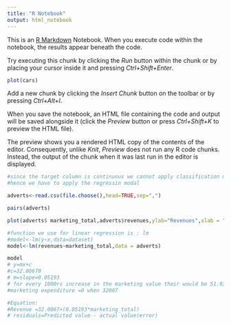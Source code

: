 ---
title: "R Notebook"
output: html_notebook
---

This is an [R Markdown](http://rmarkdown.rstudio.com) Notebook. When you execute code within the notebook, the results appear beneath the code. 

Try executing this chunk by clicking the *Run* button within the chunk or by placing your cursor inside it and pressing *Ctrl+Shift+Enter*. 

```{r}
plot(cars)
```

Add a new chunk by clicking the *Insert Chunk* button on the toolbar or by pressing *Ctrl+Alt+I*.

When you save the notebook, an HTML file containing the code and output will be saved alongside it (click the *Preview* button or press *Ctrl+Shift+K* to preview the HTML file).

The preview shows you a rendered HTML copy of the contents of the editor. Consequently, unlike *Knit*, *Preview* does not run any R code chunks. Instead, the output of the chunk when it was last run in the editor is displayed.

```{r}


#since the target column is continuous we cannot apply classification model
#hence we have to apply the regressin modal 

adverts<-read.csv(file.choose(),head=TRUE,sep=",")
```

```{r}
pairs(adverts)

```

```{r}
plot(adverts$ marketing_total,adverts$revenues,ylab="Revenues",xlab = "Marketing total",main = "Rvenues and Marketing")


```
```{r}
#function we use for linear regression is : lm
#model<-lm(y~x,data=dataset)
model<-lm(revenues~marketing_total,data = adverts)
```
```{r}
model
# y=mx+c
#c=32.00670
# m=slope=0.05193
# for every 1000rs increase in the marketing value their would be 51.93 rs increase in the revenue
#marketing expenditure =0 when 32007
```
```{r}
#Equation:
#Revenue =32.0067+(0.05193*marketing_total)
# residuals=Predicted value - actual value(error)
```

